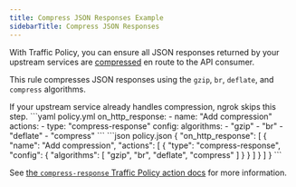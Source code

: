 ```yaml
---
title: Compress JSON Responses Example
sidebarTitle: Compress JSON Responses
---
```


With Traffic Policy, you can ensure all JSON responses returned by your upstream services are [compressed](/traffic-policy/actions/compress-response) en route to the API consumer.

This rule compresses JSON responses using the `gzip`, `br`, `deflate`, and `compress` algorithms.

<Note>
If your upstream service already handles compression, ngrok skips this step.
</Note>

<CodeGroup>
```yaml policy.yml
on_http_response:
  - name: "Add compression"
    actions:
      - type: "compress-response"
        config:
          algorithms:
            - "gzip"
            - "br"
            - "deflate"
            - "compress"
```
```json policy.json
{
  "on_http_response": [
    {
      "name": "Add compression",
      "actions": [
        {
          "type": "compress-response",
          "config": {
            "algorithms": [
              "gzip",
              "br",
              "deflate",
              "compress"
            ]
          }
        }
      ]
    }
  ]
}
```
</CodeGroup>

See [the `compress-response` Traffic Policy action docs](/traffic-policy/actions/compress-response/) for more information.
